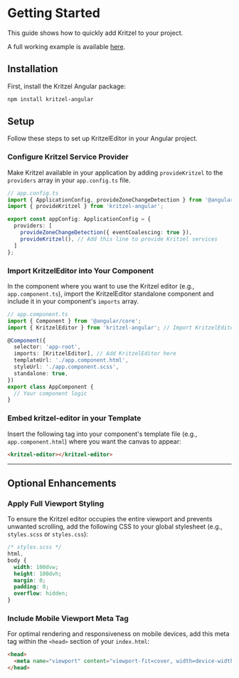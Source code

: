 # Getting Started

This guide shows how to quickly add Kritzel to your project.

A full working example is available [here](https://stackblitz.com/edit/stackblitz-starters-nm55mqy6?file=src%2Fmain.ts).

## Installation

First, install the Kritzel Angular package:

```bash
npm install kritzel-angular
```


## Setup

Follow these steps to set up KritzelEditor in your Angular project.

### Configure Kritzel Service Provider

Make Kritzel available in your application by adding `provideKritzel` to the `providers` array in your `app.config.ts` file.

```typescript
// app.config.ts
import { ApplicationConfig, provideZoneChangeDetection } from '@angular/core';
import { provideKritzel } from 'kritzel-angular';

export const appConfig: ApplicationConfig = {
  providers: [
    provideZoneChangeDetection({ eventCoalescing: true }),
    provideKritzel(), // Add this line to provide Kritzel services
  ]
};
```

### Import KritzelEditor into Your Component

In the component where you want to use the Kritzel editor (e.g., `app.component.ts`), import the KritzelEditor standalone component and include it in your component's `imports` array.

```typescript
// app.component.ts
import { Component } from '@angular/core';
import { KritzelEditor } from 'kritzel-angular'; // Import KritzelEditor

@Component({
  selector: 'app-root',
  imports: [KritzelEditor], // Add KritzelEditor here
  templateUrl: './app.component.html',
  styleUrl: './app.component.scss',
  standalone: true,
})
export class AppComponent {
  // Your component logic
}
```

### Embed kritzel-editor in your Template

Insert the following tag into your component's template file (e.g., `app.component.html`) where you want the canvas to appear:

```html
<kritzel-editor></kritzel-editor>
```

---

## Optional Enhancements

### Apply Full Viewport Styling

To ensure the Kritzel editor occupies the entire viewport and prevents unwanted scrolling, add the following CSS to your global stylesheet (e.g., `styles.scss` or `styles.css`):

```css
/* styles.scss */
html,
body {
  width: 100dvw;
  height: 100dvh;
  margin: 0;
  padding: 0;
  overflow: hidden;
}
```

### Include Mobile Viewport Meta Tag

For optimal rendering and responsiveness on mobile devices, add this meta tag within the `<head>` section of your `index.html`:

```html
<head>
  <meta name="viewport" content="viewport-fit=cover, width=device-width, initial-scale=1.0, user-scalable=no, maximum-scale=1.0, minimum-scale=1.0, interactive-widget=resizes-content" />
</head>
```